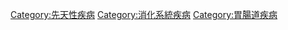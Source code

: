 {{Congenital malformations and deformations of digestive system|state=collapsed}}
{{ICD category|Q35-Q45|XVII}}

[[Category:先天性疾病|Category:先天性疾病]]
[[Category:消化系統疾病|Category:消化系統疾病]]
[[Category:胃腸道疾病|Category:胃腸道疾病]]